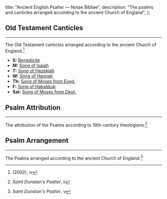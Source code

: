 
  title: "Ancient English Psalter — Notae Bibliae",
  description: "The psalms and canticles arranged according to the ancient Church of England",
};

<Initial text="The Ancient Psalter" />

## Old Testament Canticles

---

The Old Testament canticles arranged according to the ancient Church of England.[^1]

- **S:** [Benedicite](/liturgy/music/chants/benedicite)
- **M:** [Song of Isaiah](/liturgy/music/chants/song-of-isaiah)
- **T:** [Song of Hezekiah](/liturgy/music/chants/song-of-hezekiah)
- **W:** [Song of Hannah](/liturgy/music/chants/song-of-hannah)
- **Th:** [Song of Moses from Exod.](/liturgy/music/chants/song-of-moses-exod)
- **F:** [Song of Habakkuk](/liturgy/music/chants/song-of-habakkuk)
- **Sat:** [Song of Moses from Deut.](/liturgy/music/chants/song-of-moses-deut-pt-1)

## Psalm Attribution

---

The attribution of the Psalms according to 19th-century theologians.[^2]

<PsalmAttributionTable />

## Psalm Arrangement

---

The Psalms arranged according to the ancient Church of England.[^3]

<PsalmTable />

[^1]: *<Definition lang="english" anchor="saint-dunstans-psalter" text="Saint Dunstan's Plainsong Psalter" />* (2002), iv
[^2]: *Saint Dunstan's Psalter*, ii
[^3]: *Saint Dunstan's Psalter*, v
